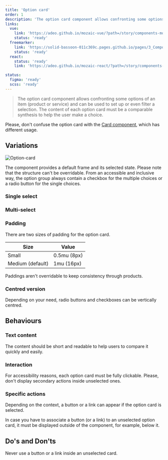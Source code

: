 ```yaml
---
title: 'Option card'
order: 1
description: 'The option card component allows confronting some options of an item (product or service) and can be used to set up or even filter a selection. The content of each option card must be a comparable synthesis to help the user make a choice.'
links:
  vue:
    link: 'https://adeo.github.io/mozaic-vue/?path=/story/components-moptioncard'
    status: 'ready'
  freemarker:
    link: 'https://solid-bassoon-011c369c.pages.github.io/pages/3_Components/option-group/option-card/'
    status: 'ready'
  react:
    status: 'ready'
    link: 'https://adeo.github.io/mozaic-react/?path=/story/components-OptionCard'

status:
  figma: 'ready'
  scss: 'ready'
---
```


> The option card component allows confronting some options of an item (product or service) and can be used to set up or even filter a selection. The content of each option card must be a comparable synthesis to help the user make a choice.

<Story id="option-group-optioncard--default" />

<Highlight type="warning" title="Be aware">

Please, don't confuse the option card with the [Card component](/Components/Cards), which has different usage.

</Highlight>

## Variations

![Option-card](Option-card.png)

The component provides a default frame and its selected state. Please note that the structure can't be overridable.
From an accessible and inclusive way, the option group always contain a checkbox for the multiple choices or a radio button for the single choices.

### Single select

<Story id="option-group-optioncard--default" />

### Multi-select

<Story id="option-group-optioncard--multi-select" />

### Padding

There are two sizes of padding for the option card.

| Size             | Value       |
| ---------------- | ----------- |
| Small            | 0.5mu (8px) |
| Medium (default) | 1mu (16px)  |

<Highlight type="warning" title="Be aware">

Paddings aren't overridable to keep consistency through products.

</Highlight>

<Story id="option-group-optioncard--variation-small" />

### Centred version

Depending on your need, radio buttons and checkboxes can be vertically centred.

<Story id="option-group-optioncard--variation-centered" />

## Behaviours

### Text content

The content should be short and readable to help users to compare it quickly and easily.

### Interaction

For accessibility reasons, each option card must be fully clickable. Please, don't display secondary actions inside unselected ones.

### Specific actions

Depending on the context, a button or a link can appear if the option card is selected.

<Highlight type="tips" title="Good to know">

In case you have to associate a button (or a link) to an unselected option card, it must be displayed outside of the component, for example, below it.

</Highlight>

## Do's and Don'ts

<HintItem dont>
  Never use a button or a link inside an unselected card.
</HintItem>
